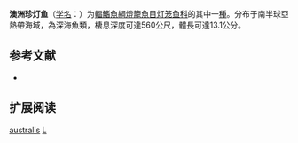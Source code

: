 {{Speciesbox
| name = 澳洲珍灯鱼
| status = NE
| status_system = IUCN3.1
| image = 
| genus = Lampanyctus
| species = australis
| authority = [[Tåning|Tåning]], 1932
| synonyms = *''Lampanyctus alatus australis''<br /><small>Tåning, 1932</small>
}}

'''澳洲珍灯鱼'''（[[学名|学名]]：{{lang|la|''Lampanyctus australis''}}）为[[輻鰭魚綱|輻鰭魚綱]][[燈籠魚目|燈籠魚目]][[灯笼鱼科|灯笼鱼科]]的其中一[[種|種]]。分布于南半球亞熱帶海域，為深海魚類，棲息深度可達560公尺，體長可達13.1公分。

== 参考文献 ==
{{refbegin}}
*{{FishBase_species|genus=Lampanyctus|species=australis|year=2012|month=2}}
{{refend}}

== 扩展阅读 ==
{{refbegin}}
{{wikispecies-inline|Lampanyctus australis|澳洲珍灯鱼}}
{{refend}}
{{Taxonbar|from=Q1107356}}

[[Category:珍灯鱼属|australis]]
[[Category:1932年描述的魚類|L]]


{{灯笼鱼目小作品}}